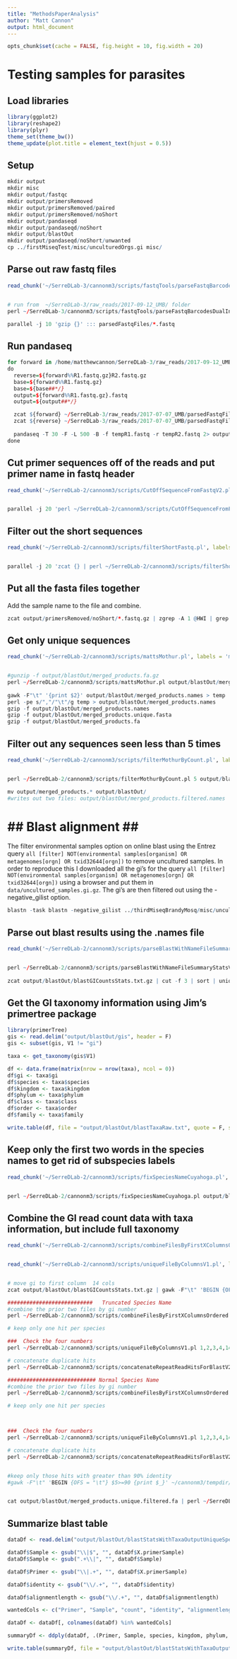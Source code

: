 ```yaml
---
title: "MethodsPaperAnalysis"
author: "Matt Cannon"
output: html_document
---
```


```r
opts_chunk$set(cache = FALSE, fig.height = 10, fig.width = 20)
```

# Testing samples for parasites


## Load libraries
```r
library(ggplot2)
library(reshape2)
library(plyr)
theme_set(theme_bw())
theme_update(plot.title = element_text(hjust = 0.5))
```

## Setup
```r
mkdir output
mkdir misc
mkdir output/fastqc
mkdir output/primersRemoved
mkdir output/primersRemoved/paired
mkdir output/primersRemoved/noShort
mkdir output/pandaseqd
mkdir output/pandaseqd/noShort
mkdir output/blastOut
mkdir output/pandaseqd/noShort/unwanted
cp ../firstMiseqTest/misc/unculturedOrgs.gi misc/
```


## Parse out raw fastq files

```r
read_chunk('~/SerreDLab-3/cannonm3/scripts/fastqTools/parseFastqBarcodesDualIndexTemp.pl', labels = 'parseFastqScript')
```
```perl
```

```r
# run from  ~/SerreDLab-3/raw_reads/2017-09-12_UMB/ folder
perl ~/SerreDLab-3/cannonm3/scripts/fastqTools/parseFastqBarcodesDualIndexTemp.pl -I7  MCHB1_20170908_M01994_IL100092583_NoIndex_L001_R2.fastq.gz -I5  MCHB1_20170908_M01994_IL100092583_NoIndex_L001_R3.fastq.gz -R1  MCHB1_20170908_M01994_IL100092583_NoIndex_L001_R1.fastq.gz -R2  MCHB1_20170908_M01994_IL100092583_NoIndex_L001_R4.fastq.gz --keyFile sampleKey.txt --verbose --errors 0

parallel -j 10 'gzip {}' ::: parsedFastqFiles/*.fastq
```

## Run pandaseq
```r
for forward in /home/matthewcannon/SerreDLab-3/raw_reads/2017-09-12_UMB/parsedFastqFiles/[FS]*R1.fastq.gz  
do 
  reverse=${forward%%R1.fastq.gz}R2.fastq.gz 
  base=${forward%%R1.fastq.gz}
  base=${base##*/}
  output=${forward%%R1.fastq.gz}.fastq
  output=${output##*/}

  zcat ${forward} ~/SerreDLab-3/raw_reads/2017-07-07_UMB/parsedFastqFiles/${base}R1.fastq.gz > tempR1.fastq
  zcat ${reverse} ~/SerreDLab-3/raw_reads/2017-07-07_UMB/parsedFastqFiles/${base}R2.fastq.gz > tempR2.fastq
  
  pandaseq -T 30 -F -L 500 -B -f tempR1.fastq -r tempR2.fastq 2> output/pandaseqd/${output}Log.txt | gzip > output/pandaseqd/${output}.gz
done
```


## Cut primer sequences off of the reads and put primer name in fastq header  
```r
read_chunk('~/SerreDLab-2/cannonm3/scripts/CutOffSequenceFromFastqV2.pl', labels = 'trimPrimersScript')
```
```perl
```

```r
parallel -j 20 'perl ~/SerreDLab-2/cannonm3/scripts/CutOffSequenceFromFastqV2.pl 15 misc/primerKey.txt {} | gzip > output/primersRemoved/{/}' ::: output/pandaseqd/*fastq.gz
```


## Filter out the short sequences
```r
read_chunk('~/SerreDLab-2/cannonm3/scripts/filterShortFastq.pl', labels = 'filterShortScript')
```
```perl
```

```r
parallel -j 20 'zcat {} | perl ~/SerreDLab-2/cannonm3/scripts/filterShortFastq.pl 75 | gzip > output/primersRemoved/noShort/{/}' ::: output/primersRemoved/*fastq.gz
```


## Put all the fasta files together 
Add the sample name to the file and combine.
```r
zcat output/primersRemoved/noShort/*.fastq.gz | zgrep -A 1 @HWI | grep -v "^--" | perl -pe 's/\@HWI/>HWI/' > output/blastOut/merged_products.fa
```


## Get only unique sequences
```r
read_chunk('~/SerreDLab-2/cannonm3/scripts/mattsMothur.pl', labels = 'mattsMothurScript')
```
```perl
```

```r
#gunzip -f output/blastOut/merged_products.fa.gz
perl ~/SerreDLab-2/cannonm3/scripts/mattsMothur.pl output/blastOut/merged_products.fa
 
gawk -F"\t" '{print $2}' output/blastOut/merged_products.names > temp  
perl -pe s/","/"\t"/g temp > output/blastOut/merged_products.names
gzip -f output/blastOut/merged_products.names
gzip -f output/blastOut/merged_products.unique.fasta
gzip -f output/blastOut/merged_products.fa
```

## Filter out any sequences seen less than 5 times
```r
read_chunk('~/SerreDLab-2/cannonm3/scripts/filterMothurByCount.pl', labels = 'filterMothurScript')
```
```perl
```

```r
perl ~/SerreDLab-2/cannonm3/scripts/filterMothurByCount.pl 5 output/blastOut/merged_products.names.gz output/blastOut/merged_products.unique.fasta.gz

mv output/merged_products.* output/blastOut/
#writes out two files: output/blastOut/merged_products.filtered.names  output/blastOut/merged_products.unique.filtered.fa
```


## Blast alignment ##
=========================================
The filter environmental samples option on online blast using the Entrez query
`all [filter] NOT(environmental samples[organism] OR metagenomes[orgn] OR txid32644[orgn])` 
to remove uncultured samples.  In order to reproduce this I
 downloaded all the gi's for the query `all [filter] NOT(environmental samples[organism] OR metagenomes[orgn] OR txid32644[orgn])` 
using a browser and put them in `data/uncultured_samples.gi.gz`. The gi's are then filtered out using the -negative_gilist option.

```r
blastn -task blastn -negative_gilist ../thirdMiseqBrandyMosq/misc/unculturedOrgs.gi -db /export/databases/blast/nt -query output/blastOut/merged_products.unique.filtered.fa -outfmt 7 -num_threads 40 | gzip > output/blastOut/merged_products-blast.tab.gz
```


## Parse out blast results using the .names file
```r
read_chunk('~/SerreDLab-2/cannonm3/scripts/parseBlastWithNameFileSummaryStatsV6.pl', labels = 'parseBlastScript')
```
```perl
```

```r
perl ~/SerreDLab-2/cannonm3/scripts/parseBlastWithNameFileSummaryStatsV6.pl output/blastOut/merged_products.filtered.names output/blastOut/merged_products.unique.filtered.fa output/blastOut/merged_products-blast.tab.gz | gzip > output/blastOut/blastGICountsStats.txt.gz 
         
zcat output/blastOut/blastGICountsStats.txt.gz | cut -f 3 | sort | uniq > output/blastOut/gis #make up list of unique gis
```


## Get the GI taxonomy information using Jim's primertree package
```r
library(primerTree)
gis <- read.delim("output/blastOut/gis", header = F)
gis <- subset(gis, V1 != "gi")

taxa <- get_taxonomy(gis$V1)

df <- data.frame(matrix(nrow = nrow(taxa), ncol = 0))
df$gi <- taxa$gi
df$species <- taxa$species
df$kingdom <- taxa$kingdom
df$phylum <- taxa$phylum
df$class <- taxa$class
df$order <- taxa$order
df$family <- taxa$family

write.table(df, file = "output/blastOut/blastTaxaRaw.txt", quote = F, sep = "\t", col.names = T, row.names = F)
```


## Keep only the first two words in the species names to get rid of subspecies labels
```r
read_chunk('~/SerreDLab-2/cannonm3/scripts/fixSpeciesNameCuyahoga.pl', labels = 'fixSpeciesNamesScript')
```
```perl
```

```r
perl ~/SerreDLab-2/cannonm3/scripts/fixSpeciesNameCuyahoga.pl output/blastOut/blastTaxaRaw.txt > output/blastOut/blastTaxaRawSpeciesFixed.txt
```

## Combine the GI read count data with taxa information, but include full taxonomy
```r
read_chunk('~/SerreDLab-2/cannonm3/scripts/combineFilesByFirstXColumnsOrdered.pl', labels = 'combineFilesScript')
```
```perl
```

```r
read_chunk('~/SerreDLab-2/cannonm3/scripts/uniqueFileByColumnsV1.pl', labels = 'uniqueByColsScript')
```
```perl
```

```r
# move gi to first column  14 cols
zcat output/blastOut/blastGICountsStats.txt.gz | gawk -F"\t" 'BEGIN {OFS = "\t"} {print $3,$1,$2,$4,$5,$6,$7,$8,$9,$10,$11,$12,$13,$14}' > temp

###########################   Truncated Species Name
#combine the prior two files by gi number
perl ~/SerreDLab-2/cannonm3/scripts/combineFilesByFirstXColumnsOrdered.pl 1 output/blastOut/blastTaxaRawSpeciesFixed.txt temp | cut -f 2- > output/blastOut/blastStatsWithTaxaOutputRedundantSpecies.txt 

# keep only one hit per species

###  Check the four numbers
perl ~/SerreDLab-2/cannonm3/scripts/uniqueFileByColumnsV1.pl 1,2,3,4,14 output/blastOut/blastStatsWithTaxaOutputRedundantSpecies.txt > output/blastOut/blastStatsWithTaxaOutputUniqueSpecies.txt

# concatenate duplicate hits
perl ~/SerreDLab-2/cannonm3/scripts/concatenateRepeatReadHitsForBlastV2.pl output/blastOut/blastStatsWithTaxaOutputUniqueSpecies.txt > output/blastOut/blastStatsWithTaxaOutputUniqueSpeciesConcatenated.txt

############################ Normal Species Name
#combine the prior two files by gi number
perl ~/SerreDLab-2/cannonm3/scripts/combineFilesByFirstXColumnsOrdered.pl 1 output/blastOut/blastTaxaRaw.txt temp | cut -f 2- | perl -pe 's/.+?:\|//' > output/blastOut/blastStatsWithTaxaOutputRedundantSpeciesFullName.txt 

# keep only one hit per species



###  Check the four numbers
perl ~/SerreDLab-2/cannonm3/scripts/uniqueFileByColumnsV1.pl 1,2,3,4,14 output/blastOut/blastStatsWithTaxaOutputRedundantSpeciesFullName.txt > output/blastOut/blastStatsWithTaxaOutputUniqueSpeciesFullName.txt

# concatenate duplicate hits
perl ~/SerreDLab-2/cannonm3/scripts/concatenateRepeatReadHitsForBlastV2.pl output/blastOut/blastStatsWithTaxaOutputUniqueSpeciesFullName.txt > output/blastOut/blastStatsWithTaxaOutputUniqueSpeciesFullNameConcatenated.txt


#keep only those hits with greater than 90% identity
#gawk -F"\t" 'BEGIN {OFS = "\t"} $5>=90 {print $_}' ~/cannonm3/tempdir/blastStatsWithTaxaOutputUniqueSpecies.txt > ~/cannonm3/tempdir/blastStatsWithTaxaOutputUniqueSpecies90PercentIdentity.txt 


cat output/blastOut/merged_products.unique.filtered.fa | perl ~/SerreDLab-2/cannonm3/scripts/fastaSeqLength.pl | perl -pe 's/M.+:.{1,2}\|//g' | perl -pe 's/.DS.+\|//' | gzip  > output/blastOut/merged_products.unique.filtered.fastaLengths.txt.gz

```


## Summarize blast table 

```r
dataDf <- read.delim("output/blastOut/blastStatsWithTaxaOutputUniqueSpeciesFullNameConcatenated.txt", header = T)

dataDf$Sample <- gsub("\\|$", "", dataDf$X.primerSample)
dataDf$Sample <- gsub(".+\\|", "", dataDf$Sample)

dataDf$Primer <- gsub("\\|.+", "", dataDf$X.primerSample)

dataDf$identity <- gsub("\\/.+", "", dataDf$identity)

dataDf$alignmentlength <- gsub("\\/.+", "", dataDf$alignmentlength)

wantedCols <- c("Primer", "Sample", "count", "identity", "alignmentlength", "species", "kingdom", "phylum", "class", "order", "family")

dataDf <- dataDf[, colnames(dataDf) %in% wantedCols]

summaryDf <- ddply(dataDf, .(Primer, Sample, species, kingdom, phylum, class, order, family), summarize, count = sum(count), maxIdent = max(as.numeric(identity)), maxAlignLen = max(as.numeric(alignmentlength)))

write.table(summaryDf, file = "output/blastOut/blastStatsWithTaxaOutputUniqueSpeciesFullNameConcatenatedSummary.txt", quote = F, sep = "\t", col.names = T, row.names = F)
```





